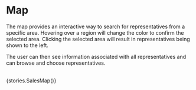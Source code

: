 
<Meta title="Components / Map" />

# Map

The map provides an interactive way to search for representatives from a specific area. Hovering over a region will change the color to confirm the selected area. Clicking the selected area will result in representatives being shown to the left.

The user can then see information associated with all representatives and can browse and choose representatives.

<br />

<Story name="Sales Map">
  {stories.SalesMap()}
</Story>



